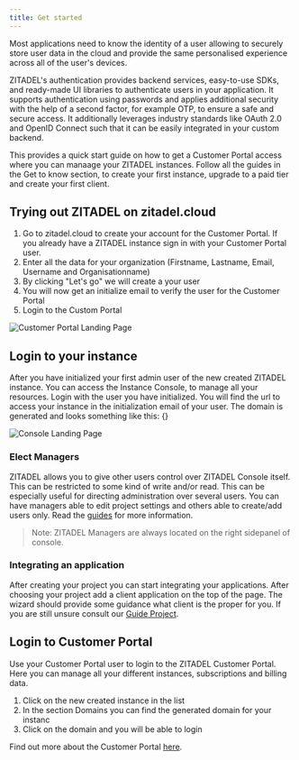 ```yaml
---
title: Get started
---
```



Most applications need to know the identity of a user allowing to securely store user data in the cloud and provide the same personalised experience across all of the user's devices.

ZITADEL's authentication provides backend services, easy-to-use SDKs, and ready-made UI libraries to authenticate users in your application. It supports authentication using passwords and applies additional security with the help of a second factor, for example OTP, to ensure a safe and secure access.
It additionally leverages industry standards like OAuth 2.0 and OpenID Connect such that it can be easily integrated in your custom backend.

This provides a quick start guide on how to get a Customer Portal access where you can manaage your ZITADEL instances.
Follow all the guides in the Get to know section, to create your first instance, upgrade to a paid tier and create your first client.

## Trying out ZITADEL on zitadel.cloud

1. Go to zitadel.cloud to create your account for the Customer Portal. If you already have a ZITADEL instance sign in with your Customer Portal user.
2. Enter all the data for your organization (Firstname, Lastname, Email, Username and Organisationname)
3. By clicking "Let's go" we will create a your user
4. You will now get an initialize email to verify the user for the Customer Portal
5. Login to the Custom Portal

![Customer Portal Landing Page](/img/manuals/portal/customer_portal_landing_page.png)

## Login to your instance

After you have initialized your first admin user of the new created ZITADEL instance. You can access the Instance Console, to manage all your resources.
Login with the user you have initialized. You will find the url to access your instance in the initialization email of your user.
The domain is generated and looks something like this: {}

![Console Landing Page](/img/console_dashboard.png)

### Elect Managers

ZITADEL allows you to give other users control over ZITADEL Console itself. This can be restricted to some kind of write and/or read. This can be especially useful for directing administration over several users. You can have managers able to edit project settings and others able to create/add users only.
Read the [guides](../overview) for more information.

> Note: ZITADEL Managers are always located on the right sidepanel of console.

### Integrating an application

After creating your project you can start integrating your applications.
After choosing your project add a client application on the top of the page.
The wizard should provide some guidance what client is the proper for you. If you are still unsure consult our [Guide Project](projects).

## Login to Customer Portal

Use your Customer Portal user to login to the ZITADEL Customer Portal.
Here you can manage all your different instances, subscriptions and billing data.

1. Click on the new created instance in the list
2. In the section Domains you can find the generated domain for your instanc
3. Click on the domain and you will be able to login

Find out more about the Customer Portal [here](/docs/manuals/customerportal/overview).
